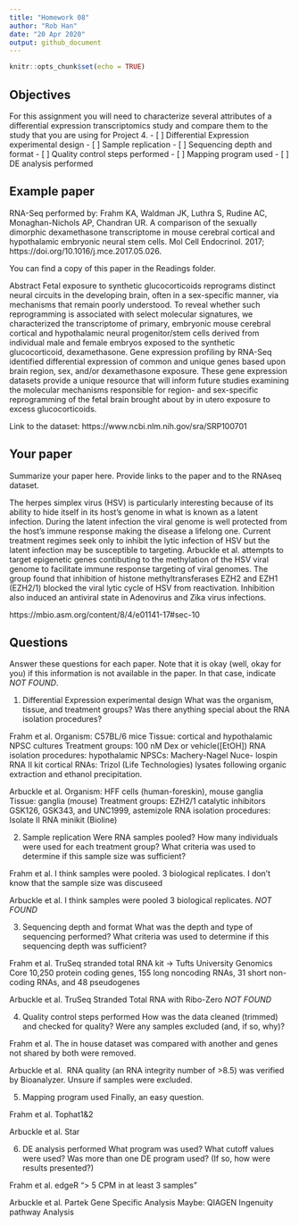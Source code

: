```yaml
---
title: "Homework 08"
author: "Rob Han"
date: "20 Apr 2020"
output: github_document
---
```


```r
knitr::opts_chunk$set(echo = TRUE)
```

## Objectives

For this assignment you will need to characterize several attributes of a differential expression transcriptomics study and compare them to the study that you are using for Project 4.
- [ ] Differential Expression experimental design
- [ ] Sample replication
- [ ] Sequencing depth and format
- [ ] Quality control steps performed
- [ ] Mapping program used
- [ ] DE analysis performed

## Example paper

RNA-Seq performed by:
Frahm KA, Waldman JK, Luthra S, Rudine AC, Monaghan-Nichols AP, Chandran UR. A comparison of the sexually dimorphic dexamethasone transcriptome in mouse cerebral cortical and hypothalamic embryonic neural stem cells. Mol Cell Endocrinol. 2017; https://doi.org/10.1016/j.mce.2017.05.026.

You can find a copy of this paper in the Readings folder. 

Abstract
Fetal exposure to synthetic glucocorticoids reprograms distinct neural circuits in the developing brain, often in a sex-specific manner, via mechanisms that remain poorly understood. To reveal whether such reprogramming is associated with select molecular signatures, we characterized the transcriptome of primary, embryonic mouse cerebral cortical and hypothalamic neural progenitor/stem cells derived from individual male and female embryos exposed to the synthetic glucocorticoid, dexamethasone. Gene expression profiling by RNA-Seq identified differential expression of common and unique genes based upon brain region, sex, and/or dexamethasone exposure. These gene expression datasets provide a unique resource that will inform future studies examining the molecular mechanisms responsible for region- and sex-specific reprogramming of the fetal brain brought about by in utero exposure to excess glucocorticoids.

Link to the dataset: https://www.ncbi.nlm.nih.gov/sra/SRP100701

## Your paper

Summarize your paper here. Provide links to the paper and to the RNAseq dataset.

The herpes simplex virus (HSV) is particularly interesting because of its ability to hide itself in its host's 
genome in what is known as a latent infection. During the latent infection the viral genome is well protected from 
the host's immune response making the disease a lifelong one. Current treatment regimes seek only to inhibit the 
lytic infection of HSV but the latent infection may be susceptible to targeting. Arbuckle et al. attempts to target
epigenetic genes contibuting to the methylation of the HSV viral genome to facilitate immune response targeting of
viral genomes. The group found that inhibition of histone methyltransferases EZH2 and EZH1 (EZH2/1) blocked the 
viral lytic cycle of HSV from reactivation. Inhibition also induced an antiviral state in Adenovirus and Zika virus 
infections. 

https://mbio.asm.org/content/8/4/e01141-17#sec-10

## Questions

Answer these questions for each paper. Note that it is okay (well, okay for you) if this information is not available in the paper. In that case, indicate *NOT FOUND*.

1. Differential Expression experimental design
What was the organism, tissue, and treatment groups? Was there anything special about the RNA isolation procedures?

Frahm et al.
Organism: C57BL/6 mice
Tissue: cortical and hypothalamic NPSC cultures
Treatment groups: 100 nM Dex or vehicle([EtOH])
RNA isolation procedures: hypothalamic NPSCs: Machery-Nagel Nuce- lospin RNA II kit 
cortical RNAs: Trizol (Life Technologies) lysates following organic extraction and ethanol precipitation.

Arbuckle et al.
Organism: HFF cells (human-foreskin), mouse ganglia
Tissue: ganglia (mouse)
Treatment groups: EZH2/1 catalytic inhibitors GSK126, GSK343, and UNC1999, astemizole
RNA isolation procedures: Isolate II RNA minikit (Bioline)

2. Sample replication
Were RNA samples pooled? How many individuals were used for each treatment group? What criteria was used to determine if this sample size was sufficient?

Frahm et al.
I think samples were pooled. 
3 biological replicates.
I don't know that the sample size was discuseed

Arbuckle et al.
I think samples were pooled
3 biological replicates.
*NOT FOUND*

3. Sequencing depth and format
What was the depth and type of sequencing performed? What criteria was used to determine if this sequencing depth was sufficient?

Frahm et al.
TruSeq stranded total RNA kit -> Tufts University Genomics Core
10,250 protein coding genes, 155 long noncoding RNAs, 31 short non- coding RNAs, and 48 pseudogenes 

Arbuckle et al.
TruSeq Stranded Total RNA with Ribo-Zero
*NOT FOUND*

4. Quality control steps performed
How was the data cleaned (trimmed) and checked for quality? Were any samples excluded (and, if so, why)?

Frahm et al.
The in house dataset was compared with another and genes not shared by both were removed.

Arbuckle et al. 
RNA quality (an RNA integrity number of >8.5) was verified by Bioanalyzer. Unsure if samples were excluded.

5. Mapping program used
Finally, an easy question.

Frahm et al.
Tophat1&2

Arbuckle et al.
Star

6. DE analysis performed
What program was used? What cutoff values were used? Was more than one DE program used? (If so, how were results presented?)

Frahm et al.
edgeR
"> 5 CPM in at least 3 samples"
 
Arbuckle et al.
Partek Gene Specific Analysis 
Maybe: QIAGEN Ingenuity pathway Analysis